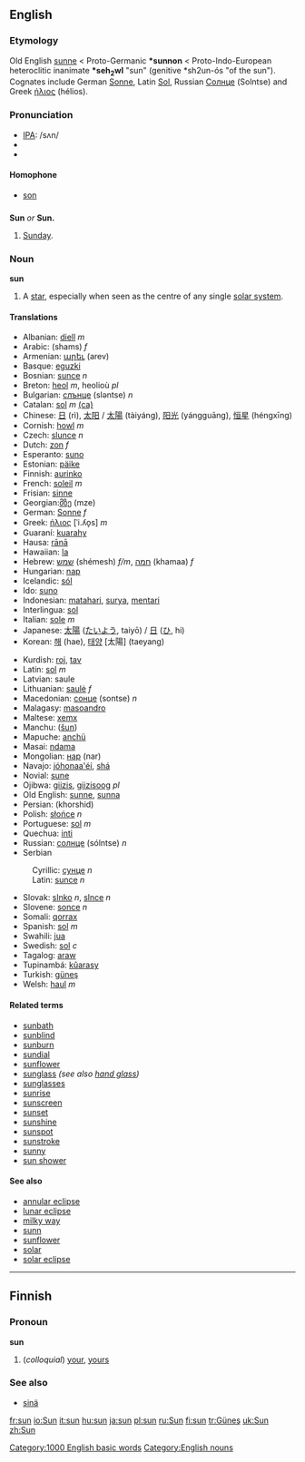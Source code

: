 {{wikipedia}}
{{See|Sun}}
==English==

{{rank|miles|real|eye|495|sun|cut|everything|six}}

===Etymology===
Old English [[sunne]] < Proto-Germanic '''*sunnon''' < Proto-Indo-European heteroclitic inanimate '''*seh<sub>2</sub>wl''' "sun" (genitive *sh2un-ós "of the sun"). Cognates include German [[Sonne]], Latin [[Sol]], Russian [[Солнце]] (Solntse) and Greek [[ήλιος]] (hélios).

===Pronunciation===
*[[IPA]]: /sʌn/
*{{AHD|/sŭn/}}
*{{SAMPA|/sVn/}}

====Homophone====
*[[son]]

==={{abbreviation}}===
'''Sun''' ''or'' '''Sun.'''
# [[Sunday]].

===Noun===
'''sun'''
# A [[star]], especially when seen as the centre of any single [[solar system]].

====Translations====
{{top}}
*Albanian: [[diell]] ''m''
*Arabic: {{ARchar|[[شمس]]}} (shams) ''f''
*Armenian: [[արեւ]] (arev)
*Basque: [[eguzki]]
*Bosnian: [[sunce]] ''n''
*Breton: [[heol]] ''m'', heolioù ''pl''
*Bulgarian: [[слънце]] (sləntse) ''n''
*Catalan: [[sol]] ''m'' [[:ca:sol|(ca)]]
*Chinese: [[日]] (rì), [[太阳]] / [[太陽]] (tàiyáng), [[阳光]] (yángguāng), [[恒星]] (héngxīng)
*Cornish: [[howl]] ''m''
*Czech: [[slunce]]  ''n''
*Dutch: [[zon]] ''f''
*Esperanto: [[suno]]
*Estonian: [[päike]]
*Finnish: [[aurinko]]
*French: [[soleil]] ''m''
*Frisian: [[sinne]]
*Georgian:[[:ka:მზე|მზე]] (mze)
*German: [[Sonne]] ''f''
*Greek: [[ήλιος]] [ˈi.ʎo̞s] ''m''
*Guaraní: [[kuarahy]]
*Hausa: [[rānā]]
*Hawaiian: [[la]]
*Hebrew: [[שמש]] (shémesh) ''f/m'', [[חמה]] (khamaa) ''f''
*Hungarian: [[nap]]
*Icelandic: [[sól]]
*Ido: [[suno]]
*Indonesian: [[matahari]], [[surya]], [[mentari]]
*Interlingua: [[sol]]
*Italian: [[sole]] ''m''
*Japanese: [[太陽]] ([[たいよう]], taiyō) / [[日]] ([[ひ]], hi)
*Korean: [[해]] (hae), [[태양]] [太陽] (taeyang)
{{mid}}
*Kurdish: [[roj]], [[tav]]
*Latin: [[sol]] ''m''
*Latvian: saule
*Lithuanian: [[saulė]] ''f''
*Macedonian: [[сонце]] (sontse) ''n''
*Malagasy: [[masoandro]]
*Maltese: [[xemx]]
*Manchu: ([[šun]])
*Mapuche: [[anchü]]
*Masai: [[ndama]]
*Mongolian: [[нар]] (nar)
*Navajo: [[jóhonaa'éí]], [[shá]]
*Novial: [[sune]]
*Ojibwa: [[giizis]], [[giizisoog]] ''pl''
*Old English: [[sunne]], [[sunna]]
*Persian: {{FAchar|[[خورشید]]}} (khorshid)
*Polish: [[słońce]] ''n''
*Portuguese: [[sol]] ''m''
*Quechua: [[inti]]
*Russian: [[солнце]] (sólntse) ''n''
*Serbian
:Cyrillic: [[сунце]] ''n''
:Latin: [[sunce]] ''n''
*Slovak: [[slnko]] ''n'', [[slnce]] ''n''
*Slovene: [[sonce]] ''n''
*Somali: [[qorrax]]
*Spanish: [[sol]] ''m''
*Swahili: [[jua]]
*Swedish: [[sol]] ''c''
*Tagalog: [[araw]]
*Tupinambá: [[kûarasy]]
*Turkish: [[güneş]]
*Welsh: [[haul]] ''m''
{{bottom}}

====Related terms====
*[[sunbath]]
*[[sunblind]]
*[[sunburn]]
*[[sundial]]
*[[sunflower]]
*[[sunglass]] ''(see also [[hand glass]])''
*[[sunglasses]]
*[[sunrise]]
*[[sunscreen]]
*[[sunset]]
*[[sunshine]]
*[[sunspot]]
*[[sunstroke]]
*[[sunny]]
*[[sun shower]]

====See also====
*[[annular eclipse]]
*[[lunar eclipse]]
*[[milky way]]
*[[sunn]]
*[[sunflower]]
*[[solar]]
*[[solar eclipse]]


----
[[Category:1000 English basic words]]
[[Category:English nouns]]

==Finnish==
===Pronoun===
'''sun'''

#(''colloquial'') [[your]], [[yours]]

===See also===
*[[sinä]]

[[fr:sun]]
[[io:Sun]]
[[it:sun]]
[[hu:sun]]
[[ja:sun]]
[[pl:sun]]
[[ru:Sun]]
[[fi:sun]]
[[tr:Güneş]]
[[uk:Sun]]
[[zh:Sun]]